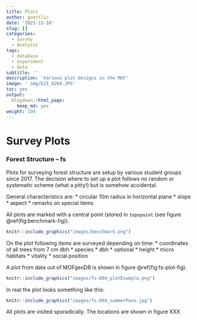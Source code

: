 ```yaml
---
title: Plots
author: goettlic
date: '2021-12-10'
slug: []
categories:
  - Survey
  - Analysis
tags:
  - database
  - experiment
  - data
subtitle: ''
description: 'Various plot designs in the MOF'
image: ' img/DJI_0264.JPG'
toc: yes
output:
  blogdown::html_page:
    keep_md: yes
weight: 100
---
```

# Survey Plots

### Forest Structure -- fs
Plots for surveying forest structure are setup by various student groups since 2017. The decision where to set up a plot follows no random or systematic scheme (what a pitty!) but is somehow accidental.

General characteristics are:
* circular 10m radius in horizontal plane
* slope
* aspect
* remarks on special items

All plots are marked with a central point (stored in `topopoint` (see figure \@ref(fig:benchmark-fig)).

```r
knitr::include_graphics("images/benchmark.png")
```

On the plot following items are surveyed depending on time:
* coordinates of all trees from 7 cm dbh
* species
* dbh
* optional
  * height
  * micro habitats
  * vitality
  * social position
  
A plot from data out of MOFgeoDB is shown in figure \@ref(fig:fs-plot-fig).

```r
knitr::include_graphics("images/fs-004_plotExample.png")
```
In real the plot looks something like this:
```r
knitr::include_graphics("images/fs-004_summerPano.jpg")
```



All plots are visited sporadically. The locations are shown in figure XXX